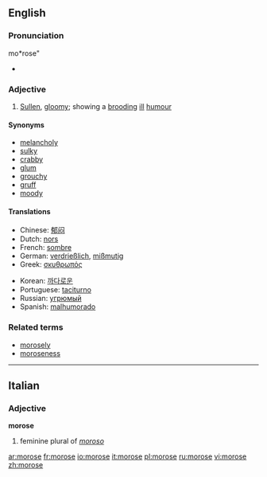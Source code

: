 ==English==

===Pronunciation===
{{rfp}}
mo*rose"
*{{audio|en-us-morose.ogg|Audio (US)}}

===Adjective===
{{en-adj}}

# [[sullen|Sullen]], [[gloomy]]; showing a [[brooding]] [[ill]] [[humour]]

====Synonyms====
*[[melancholy]]
*[[sulky]]
*[[crabby]]
*[[glum]]
*[[grouchy]]
*[[gruff]]
*[[moody]]

====Translations====
{{top}}
*Chinese: [[郁闷]]
*Dutch: [[nors]]
*French: [[sombre]]
*German: [[verdrießlich]], [[mißmutig]]
*Greek: [[σκυθρωπός]]
{{mid}}
*Korean: [[까다로운]]
*Portuguese: [[taciturno]]
*Russian: [[угрюмый]]
*Spanish: [[malhumorado]]
{{bottom}}

===Related terms===
*[[morosely]]
*[[moroseness]]

----

==Italian==

===Adjective===
'''morose'''

# feminine plural of ''[[moroso]]''

[[ar:morose]]
[[fr:morose]]
[[io:morose]]
[[it:morose]]
[[pl:morose]]
[[ru:morose]]
[[vi:morose]]
[[zh:morose]]